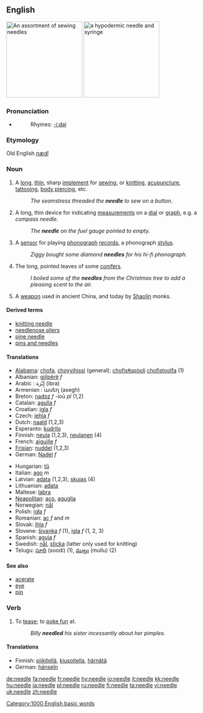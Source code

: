{{wikipedia}}
==English==
[[Image:Needles_%28for_sewing%29.jpg|thumb|right|200px|An assortment of sewing needles]]
[[Image:Syringe_with_needle_and_needle_cap.jpeg|thumb|right|200px|a hypodermic needle and syringe]]
===Pronunciation===
*{{audio|en-us-needle.ogg|Audio (US)}}
*:Rhymes: [[Rhymes:English:-iːdəl|-iːdəl]]
===Etymology===
Old English ''[[nædl]]''

===Noun===
{{en-noun}}
# A [[long]], [[thin]], sharp [[implement]] for [[sew]]ing, or [[knit]]ting, [[acupuncture]], [[tattoo]]ing, [[body piercing]], etc.
#:''The seamstress threaded the '''needle''' to sew on a button.''
# A long, thin device for indicating [[measurement]]s on a [[dial]] or [[graph]], e.g. a ''compass needle''.
#:''The '''needle''' on the fuel gauge pointed to empty.''
# A [[sensor]] for playing [[phonograph]] [[record]]s, a phonograph [[stylus]].
#:''Ziggy bought some diamond '''needles''' for his hi-fi phonograph.''
# The long, pointed leaves of some [[conifers]].
#:''I boiled some of the '''needles''' from the Christmas tree to add a pleasing scent to the air.''
# A [[weapon]] used in ancient China, and today by [[Shaolin]] monks.


====Derived terms====
*[[knitting needle]]
*[[needlenose pliers]]
*[[pine needle]]
*[[pins and needles]]


====Translations====
{{top}}
*[[Alabama]]: [[chofa]], [[choyyihissi]] (general); [[chofisɬopòoli]] [[chofistoolfa]] (1)
*Albanian: [[gjilpërë]] ''f''
*Arabic : إِبْرَة (ibra)
*Armenian : ասեղ (asegh)
*Breton: [[nadoz]] ''f'' -ioù ''pl'' (1,2)
*Catalan: [[agulla]] ''f''
*Croatian: [[igla]] ''f''
*Czech: [[jehla]] ''f''
*Dutch: [[naald]] (1,2,3)
*Esperanto: [[kudrilo]]
*Finnish: [[neula]] (1,2,3), [[neulanen]] (4)
*French: [[aiguille]] ''f''
*[[Frisian]]: [[nuddel]] (1,2,3)
*German: [[Nadel]] ''f''
{{mid}}
*Hungarian: [[tű]]
*Italian: [[ago]] ''m''
*Latvian: [[adata]] {{f}} (1,2,3), [[skujas]] {{f}} {{p}} (4)
*Lithuanian: [[adata]] {{f}}
*Maltese: [[labra]]
*[[Neapolitan]]: [[aco]], [[aguglia]]
*Norwegian: [[nål]]
*Polish: [[igła]] ''f''
*Romanian: [[ac]] ''f'' and ''m''
*Slovak: [[ihla]] ''f''
*Slovene: [[šivanka]] ''f'' (1), [[igla]] ''f'' (1, 2, 3)
*Spanish: [[aguja]] ''f''
*Swedish: [[nål]], [[sticka]] (latter only used for knitting)
*Telugu: [[సూది]] (soodi) (1), [[ముల్లు]] (mullu) (2)
{{bottom}}

====See also====
*[[acerate]]
*[[eye]]
*[[pin]]

===Verb===
{{en-verb|needl|ing}}
#{{transitive}} To [[tease]]; to [[poke fun]] at.
#:''Billy '''needled''' his sister incessantly about her pimples.''

====Translations====
*Finnish: [[piikitellä]], [[kiusoitella]], [[härnätä]]
*German: [[hänseln]]
[[Category:1000 English basic words]]

[[de:needle]]
[[fa:needle]]
[[fr:needle]]
[[hy:needle]]
[[io:needle]]
[[it:needle]]
[[kk:needle]]
[[hu:needle]]
[[ja:needle]]
[[pl:needle]]
[[ru:needle]]
[[fi:needle]]
[[ta:needle]]
[[vi:needle]]
[[uk:needle]]
[[zh:needle]]